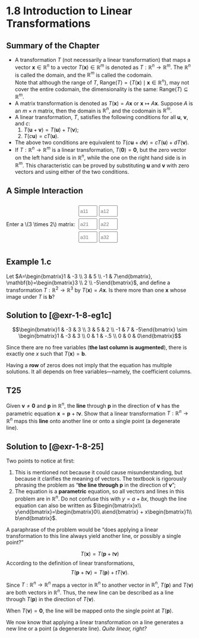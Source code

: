 # 1.8 Introduction to Linear Transformations {.unnumbered}

::: {.callout-tip}

## Summary of the Chapter

- A transformation $T$ (not necessarily a linear transformation) that maps a vector $\mathbf{x}\in\mathbb{R}^n$ to a vector $T(\mathbf{x})\in\mathbb{R}^m$ is denoted as $T: \mathbb{R}^n\to\mathbb{R}^m$. The $\mathbb{R}^n$ is called the domain, and the $\mathbb{R}^m$ is called the codomain. \
Note that although the range of $T$, $\text{Range}(T)=\{T(\mathbf{x})\mid\mathbf{x}\in\mathbb{R}^n\}$, may not cover the entire codomain, the dimensionality is the same: $\text{Range}(T)\subseteq \mathbb{R}^m$.
- A matrix transformation is denoted as $T(\mathbf{x})=A\mathbf{x}$ or $\mathbf{x}\mapsto A\mathbf{x}$. Suppose $A$ is an $m\times n$ matrix, then the domain is $\mathbb{R}^n$, and the codomain is $\mathbb{R}^m$.
- A linear transformation, $T$, satisfies the following conditions for all $\mathbf{u}$, $\mathbf{v}$, and $c$:
    1. $T(\mathbf{u}+\mathbf{v})=T(\mathbf{u})+T(\mathbf{v})$;
    2. $T(c\mathbf{u})=c T(\mathbf{u})$.
- The above two conditions are equivalent to $T(c\mathbf{u}+d\mathbf{v})=c T(\mathbf{u})+d T(\mathbf{v})$.
- If $T: \mathbb{R}^n \to \mathbb{R}^m$ is a linear transformation, $T(\mathbf{0})=\mathbf{0}$, but the zero vector on the left hand side is in $\mathbb{R}^n$, while the one on the right hand side is in $\mathbb{R}^m$. This characteristic can be proved by substituting $\mathbf{u}$ and $\mathbf{v}$ with zero vectors and using either of the two conditions. 
:::

::: {.callout-tip}

## A Simple Interaction

```{=html}
<div>
  <div style="display: flex; align-items: center; gap: 10px;">
    <div style="display: flex; align-items: center; height: 120px;">
      Enter a&nbsp;\(3 \times 2\)&nbsp;matrix:
    </div>
    <div style="display: grid; grid-template-columns: 50px 50px; grid-template-rows: 30px 30px 30px; gap: 5px;">
      <input type="number" id="a11" placeholder="a11" style="width:50px;">
      <input type="number" id="a12" placeholder="a12" style="width:50px;">
      <input type="number" id="a21" placeholder="a21" style="width:50px;">
      <input type="number" id="a22" placeholder="a22" style="width:50px;">
      <input type="number" id="a31" placeholder="a31" style="width:50px;">
      <input type="number" id="a32" placeholder="a32" style="width:50px;">
    </div>
  </div>
  <div id="result"></div>
</div>

<script>
function updateFormula() {
  // Read matrix values; default to 0 if empty
  let a11 = document.getElementById('a11').value || 0;
  let a12 = document.getElementById('a12').value || 0;
  let a21 = document.getElementById('a21').value || 0;
  let a22 = document.getElementById('a22').value || 0;
  let a31 = document.getElementById('a31').value || 0;
  let a32 = document.getElementById('a32').value || 0;

  // Build LaTeX formula for transformation R^2 -> R^3
  let latex = `
  \\[
  \\begin{bmatrix}
    ${a11} & ${a12} \\\\
    ${a21} & ${a22} \\\\
    ${a31} & ${a32}
  \\end{bmatrix}
  \\begin{bmatrix}
    x_1 \\\\
    x_2
  \\end{bmatrix}
  =
  \\begin{bmatrix}
    ${a11}x_1 + ${a12}x_2 \\\\
    ${a21}x_1 + ${a22}x_2 \\\\
    ${a31}x_1 + ${a32}x_2
  \\end{bmatrix}
  \\]
  `;

  // Display LaTeX
  document.getElementById('result').innerHTML = latex;

  // Trigger MathJax to render the new LaTeX
  if (window.MathJax) {
    MathJax.typesetPromise();
  }
}

// Add event listeners to all inputs to update dynamically
['a11','a12','a21','a22','a31','a32'].forEach(id => {
  document.getElementById(id).addEventListener('input', updateFormula);
});

// Initial render
updateFormula();
</script>
```

:::

::: {#exr-1-8-eg1c}

## Example 1.c

Let $A=\begin{bmatrix}1 & -3 \\ 3 & 5 \\ -1 & 7\end{bmatrix}, \mathbf{b}=\begin{bmatrix}3 \\ 2 \\ -5\end{bmatrix}$, and define a transformation $T: \mathbb{R}^2 \to \mathbb{R}^3$ by $T(\mathbf{x})=A\mathbf{x}$. Is there more than one $\mathbf{x}$ whose image under $T$ is $\mathbf{b}$?
:::

::: {.solution}

## Solution to [@exr-1-8-eg1c]

$$\begin{bmatrix}1 & -3 & 3 \\ 3 & 5 & 2 \\ -1 & 7 & -5\end{bmatrix} \sim \begin{bmatrix}1 & -3 & 3 \\ 0 & 1 & -.5 \\ 0 & 0 & 0\end{bmatrix}$$

Since there are no free variables (**the last column is augmented**), there is exactly one $x$ such that $T(\mathbf{x})=\mathbf{b}$.
:::

::: {.remark}

Having a **row** of zeros does not imply that the equation has multiple solutions. It all depends on free variables---namely, the coefficient columns.
:::

::: {#exr-1-8-25}

## T25

Given $\mathbf{v}\neq\mathbf{0}$ and $\mathbf{p}$ in $\mathbb{R}^n$, the **line** through $\mathbf{p}$ in the direction of $\mathbf{v}$ has the parametric equation $\mathbf{x} = \mathbf{p} + t\mathbf{v}$. Show that a linear transformation $T: \mathbb{R}^n \to \mathbb{R}^n$ maps this **line** onto another line or onto a single point (a degenerate line).
:::

::: {.solution}

## Solution to [@exr-1-8-25]

Two points to notice at first:

1. This is mentioned not because it could cause misunderstanding, but because it clarifies the meaning of vectors. The textbook is rigorously phrasing the problem as "**the line through** $\mathbf{p}$ in the direction of $\mathbf{v}$";
2. The equation is a **parametric** equation, so all vectors and lines in this problem are in $\mathbb{R}^n$. Do not confuse this with $y=a+bx$, though the line equation can also be written as $\begin{bmatrix}x\\ y\end{bmatrix}=\begin{bmatrix}0\\ a\end{bmatrix} + x\begin{bmatrix}1\\ b\end{bmatrix}$.

A paraphrase of the problem would be "does applying a linear transformation to this line always yield another line, or possibly a single point?"

$$T(\mathbf{x})=T(\mathbf{p}+t\mathbf{v})$$
According to the definition of linear transformations,
$$T(\mathbf{p}+t\mathbf{v})=T(\mathbf{p})+t T(\mathbf{v}).$$

Since $T:\mathbb{R}^n\to\mathbb{R}^n$ maps a vector in $\mathbb{R}^n$ to another vector in $\mathbb{R}^n$, $T(\mathbf{p})$ and $T(\mathbf{v})$ are both vectors in $\mathbb{R}^n$. Thus, the new line can be described as a line through $T(\mathbf{p})$ in the direction of $T(\mathbf{v})$.

When $T(\mathbf{v})=\mathbf{0}$, the line will be mapped onto the single point at $T(\mathbf{p})$.
:::

::: {.remark}

We now know that applying a linear transformation on a line generates a new line or a point (a degenerate line). *Quite linear, right?*
:::